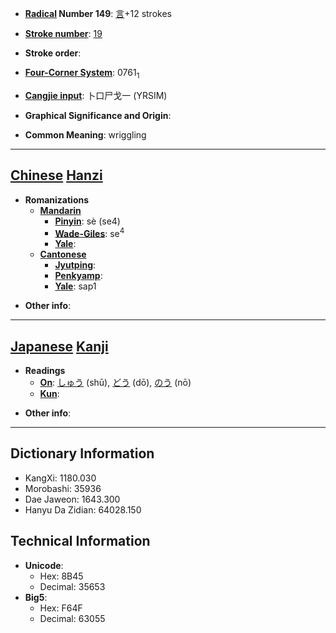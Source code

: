 * '''[[Wiktionary:Chinese radical index| Radical]] Number 149''': [[Wiktionary:Chinese radical index 言|言]]+12 strokes

* '''[[Wiktionary:Chinese total strokes index|Stroke number]]''': [[Wiktionary:Chinese total strokes index 19|19]]

* '''Stroke order''': 

* '''[[Wiktionary:Chinese four corner index|Four-Corner System]]''': 0761<sub>1</sub>

* '''[[Wiktionary:Chinese Cangjie index|Cangjie input]]''': 卜口尸戈一 (YRSIM)

* '''Graphical Significance and Origin''': 

* '''Common Meaning''': wriggling

----

== [[Chinese]] [[Hanzi]] ==

* '''Romanizations'''
** '''[[Mandarin]]'''
*** '''[[Pinyin]]''': sè (se4)
*** '''[[Wade-Giles]]''': se<sup>4</sup>
*** '''[[Yale]]''': 
** '''[[Cantonese]]'''
*** '''[[Jyutping]]''':
*** '''[[Penkyamp]]''': 
*** '''[[Yale]]''': sap1

* '''Other info''': 

----

== [[Japanese]] [[Kanji]] ==

* '''Readings'''
** '''[[On]]''': [[しゅう]] (shū), [[どう]] (dō), [[のう]] (nō)
** '''[[Kun]]''': 

* '''Other info''':  

----

== Dictionary Information ==

* KangXi: 1180.030
* Morobashi: 35936
* Dae Jaweon: 1643.300
* Hanyu Da Zidian: 64028.150

== Technical Information ==

* '''Unicode''':
** Hex: 8B45
** Decimal: 35653
* '''Big5''':
** Hex: F64F
** Decimal: 63055
